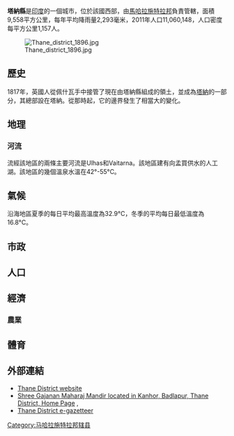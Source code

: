 '''塔納縣'''是[[印度|印度]]的一個城市，位於該國西部，由[[馬哈拉施特拉邦|馬哈拉施特拉邦]]負責管轄，面積9,558平方公里，每年平均降雨量2,293毫米，2011年人口11,060,148，人口密度每平方公里1,157人。

[[File:Thane_district_1896.jpg|thumb]]

== 歷史 ==
1817年，英國人從佩什瓦手中接管了現在由塔納縣組成的領土，並成為[[北康坎區|塔納]]的一部分，其總部設在塔納。從那時起，它的邊界發生了相當大的變化。
== 地理 ==
===河流===
流經該地區的兩條主要河流是Ulhas和Vaitarna。該地區建有向孟買供水的人工湖。該地區的幾個溫泉水溫在42°-55°C。
== 氣候 ==
沿海地區夏季的每日平均最高溫度為32.9°C，冬季的平均每日最低溫度為16.8°C。
== 市政 ==
== 人口 ==
== 經濟 ==
=== 農業 ===
== 體育 ==
==外部連結==
*[https://web.archive.org/web/20190528104254/http://www.thane.nic.in/ Thane District website]
*[http://www.gajanankanhor.org/ Shree Gajanan Maharaj Mandir located in Kanhor, Badlapur, Thane District, Home Page] {{Wayback|url=http://www.gajanankanhor.org/ |date=20120219092530 }},
*[http://www.maharashtra.gov.in/english/gazetteer/Thane/ Thane District e-gazetteer] {{Wayback|url=http://www.maharashtra.gov.in/english/gazetteer/Thane/ |date=20110722045407 }}
{{印度人口最多的城市}}
{{印度行政区划小作品}}
[[Category:马哈拉施特拉邦辖县|Category:马哈拉施特拉邦辖县]]